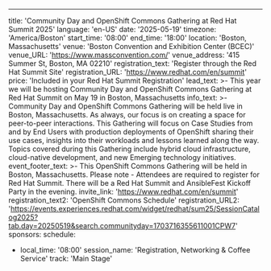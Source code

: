 ---
title: 'Community Day and OpenShift Commons Gathering at Red Hat Summit 2025'
language: 'en-US'
date: '2025-05-19'
timezone: 'America/Boston'
start_time: '08:00'
end_time: '18:00'
location: 'Boston, Massachusetts'
venue: 'Boston Convention and Exhibition Center (BCEC)'
venue_URL: 'https://www.massconvention.com/'
venue_address: '415 Summer St, Boston, MA 02210'
registration_text: 'Register through the Red Hat Summit Site'
registration_URL: 'https://www.redhat.com/en/summit'
price: 'Included in your Red Hat Summit Registration'
lead_text: >-
  This year we will be hosting Community Day and OpenShift Commons Gathering at Red Hat Summit on May 19 in Boston, Massachusetts
info_text: >-
  Community Day and OpenShift Commons Gathering will be held live in Boston, Massachusetts. As always, our focus is on creating a space for peer-to-peer interactions. This Gathering will focus on Case Studies from and by End Users with production deployments of OpenShift sharing their use cases, insights into their workloads and lessons learned along the way. Topics covered during this Gathering include hybrid cloud infrastructure, cloud-native development, and new Emerging technology initiatives.
event_footer_text: >-
  This OpenShift Commons Gathering will be held in Boston, Massachusetts. Please note -  Attendees are required to register for Red Hat Summit. There will be a Red Hat Summit and AnsibleFest Kickoff Party in the evening.
invite_link: 'https://www.redhat.com/en/summit'
registration_text2: 'OpenShift Commons Schedule'
registration_URL2: 'https://events.experiences.redhat.com/widget/redhat/sum25/SessionCatalog2025?tab.day=20250519&search.communityday=1703716355611001CPW7'
sponsors:
schedule:
  - local_time: '08:00'
    session_name: 'Registration, Networking & Coffee Service'
    track: 'Main Stage'
